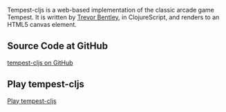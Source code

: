 Tempest-cljs is a web-based implementation of the classic arcade game Tempest.  It is written by [http://www.trevorbentley.com Trevor Bentley], in ClojureScript, and renders to an HTML5 canvas element. 


== Source Code at GitHub ==
[https://github.com/mrmekon/tempest-cljs/ tempest-cljs on GitHub]

== Play tempest-cljs ==
[http://mrmekon.github.com/tempest-cljs/level1.html Play tempest-cljs]